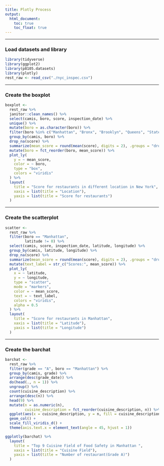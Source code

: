 ```yaml
---
title: Plotly Process
output:
  html_document:
    toc: true
    toc_float: true
---
```

----------------------------------------------

### Load datasets and library

```r
library(tidyverse)
library(ggplot2)
library(p8105.datasets)
library(plotly)
rest_raw <- read_csv("./nyc_inspec.csv")
```

----------------------------------------------

### Create the boxplot

```r
boxplot <-
  rest_raw %>%
  janitor::clean_names() %>%
  select(camis, boro, score, inspection_date) %>%
  unique() %>%
  mutate(boro = as.character(boro)) %>%
  filter(boro %in% c("Manhattan", "Bronx", "Brooklyn", "Queens", "Staten Island")) %>%
  group_by(camis, boro) %>%
  drop_na(score) %>%
  summarize(mean_score = round(mean(score), digits = 2), .groups = "drop") %>%
  mutate(boro = fct_reorder(boro, mean_score)) %>%
  plot_ly(
    y = ~ mean_score,
    color = ~ boro,
    type = "box",
    colors = "viridis"
  ) %>%
  layout(
    title = "Score for restaurants in different location in New York",
    xaxis = list(title = "Location"),
    yaxis = list(title = "Score for restaurants")
  )
```

----------------------------------------------

### Create the scatterplot

```r
scatter <-
  rest_raw %>%
  filter(boro == "Manhattan",
         latitude != 0) %>%
  select(camis, score, inspection_date, latitude, longitude) %>%
  group_by(camis, latitude, longitude) %>%
  drop_na(score) %>%
  summarize(mean_score = round(mean(score), digits = 2), .groups = "drop") %>%
  mutate(text_label = str_c("Scores:", mean_score)) %>%
  plot_ly(
    x = ~ latitude,
    y = ~ longitude,
    type = "scatter",
    mode = "markers",
    color = ~ mean_score,
    text = ~ text_label,
    colors = "viridis",
    alpha = 0.5
  ) %>%
  layout(
    title = "Score for restaurants in Manhattan",
    xaxis = list(title = "Latitude"),
    yaxis = list(title = "Longitude")
  )
```

----------------------------------------------

### Create the barchat

```r
barchat <-
  rest_raw %>%
  filter(grade == "A", boro == "Manhattan") %>%
  group_by(camis, grade) %>%
  arrange(desc(grade_date)) %>%
  do(head(., n = 1)) %>%
  ungroup() %>%
  count(cuisine_description) %>%
  arrange(desc(n)) %>% 
  head(9) %>%
  mutate(n = as.numeric(n),
         cuisine_description = fct_reorder(cuisine_description, n)) %>% 
  ggplot(aes(x = cuisine_description, y = n, fill = cuisine_description)) +
  geom_col() +
  scale_fill_viridis_d() +
  theme(axis.text.x = element_text(angle = 45, hjust = 1))

ggplotly(barchat) %>%
  layout(
    title = "Top 9 Cuisine Field of Food Safety in Manhattan ",
    xaxis = list(title = "Cuisine Field"),
    yaxis = list(title = "Number of restaurant(Grade A)")
  )
```
